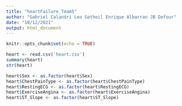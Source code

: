 ```yaml
---
title: "heartFailure_Team5"
author: "Gabriel Calandri Leo Gotheil Enrique Albarran JB Defour"
date: "10/12/2021"
output: html_document
---
```


```r
knitr::opts_chunk$set(echo = TRUE)
```

```r
heart <- read.csv('heart.csv')
summary(heart)
str(heart)
```
```r
heart$Sex <- as.factor(heart$Sex)
heart$ChestPainType <- as.factor(heart$ChestPainType)
heart$RestingECG <- as.factor(heart$RestingECG)
heart$ExerciseAngina <- as.factor(heart$ExerciseAngina)
heart$ST_Slope <- as.factor(heart$ST_Slope)

```



